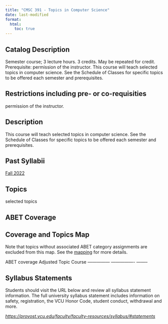 ```yaml
---
title: "CMSC 391 - Topics in Computer Science"
date: last-modified
format:
  html:
    toc: true
---
```


## Catalog Description

Semester course; 3 lecture hours. 3 credits. May be repeated for credit. Prerequisite: permission of the instructor. This course will teach selected topics in computer science. See the Schedule of Classes for specific topics to be offered each semester and prerequisites.


## Restrictions including pre- or co-requisities
 
permission of the instructor.

## Description

This course will teach selected topics in computer science. See the Schedule of Classes for specific topics to be offered each semester and prerequisites.

## Past Syllabii

<a href='./202310/CMSC_391_Syllabus_Fall_2022.pdf'>Fall 2022</a>

## Topics

selected topics

## ABET Coverage



## Coverage and Topics Map

Note that topics without associated ABET category assignments are excluded from this map.  See the [mapping](https://docs.google.com/spreadsheets/d/1qrN3L7eRLsM-aVMHYaLQN-FMYtrTJf0_h6dLKlUdPkk/edit#gid=338318647) for more details.

ABET coverage    Adjusted Topic    Course
---------------  ----------------  --------


## Syllabus Statements

Students should visit the URL below and review all syllabus statement information. The full university syllabus statement includes information on safety, registration, the VCU Honor Code, student conduct, withdrawal and more.

*<https://provost.vcu.edu/faculty/faculty-resources/syllabus/#statements>*


